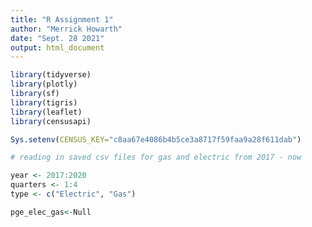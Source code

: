 ```yaml
---
title: "R Assignment 1"
author: "Merrick Howarth"
date: "Sept. 28 2021"
output: html_document
---
```


```r
library(tidyverse)
library(plotly)
library(sf)
library(tigris)
library(leaflet)
library(censusapi)

Sys.setenv(CENSUS_KEY="c8aa67e4086b4b5ce3a8717f59faa9a28f611dab")

```


```r
# reading in saved csv files for gas and electric from 2017 - now

year <- 2017:2020
quarters <- 1:4
type <- c("Electric", "Gas")

pge_elec_gas<-Null




```